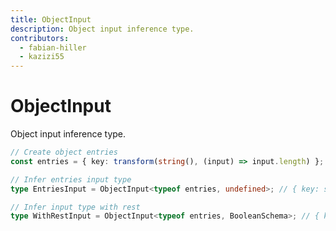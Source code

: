 ```yaml
---
title: ObjectInput
description: Object input inference type.
contributors:
  - fabian-hiller
  - kazizi55
---
```


# ObjectInput

Object input inference type.

```ts
// Create object entries
const entries = { key: transform(string(), (input) => input.length) };

// Infer entries input type
type EntriesInput = ObjectInput<typeof entries, undefined>; // { key: string }

// Infer input type with rest
type WithRestInput = ObjectInput<typeof entries, BooleanSchema>; // { key: string } & Record<string, boolean>
```

